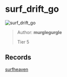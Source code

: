 
# surf_drift_go

![surf_drift_go](https://raw.githubusercontent.com/Sayt123/SurfMapPics/Maps-and-bonuses/csgo/surf_drift_go.jpg)

> Author: **murglegurgle**
>
> Tier 5

## Records

[surfheaven](https://surfheaven.eu/map/surf_drift_go)
